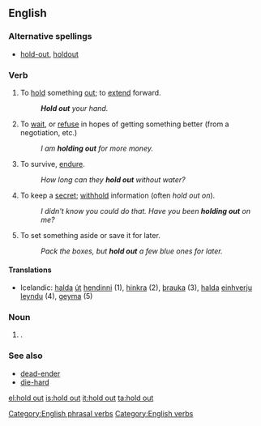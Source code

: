==English==

===Alternative spellings===
* {{i-c|noun}} [[hold-out]], [[holdout]]

===Verb===
{{en-verb|inf=to [[hold]] [[out]]|holds out|holding out|held out}}

# To [[hold]] something [[out]]; to [[extend]] forward.
#: '''''Hold out''' your hand.''
# {{idiomatic}} To [[wait]], or [[refuse]] in hopes of getting something better (from a negotiation, etc.)
#: ''I am '''holding out''' for more money.''
# {{idiomatic}} To survive, [[endure]].
#: ''How long can they '''hold out''' without water?''
# {{idiomatic}} To keep a [[secret]]; [[withhold]] information (often ''hold out on'').
#: ''I didn't know you could do that. Have you been '''holding out''' on me?''
# To set something aside or save it for later.
#: ''Pack the boxes, but '''hold out''' a few blue ones for later.''
{{rft}}

====Translations====
* Icelandic: [[halda]] [[út]] [[hendinni]] (1), [[hinkra]] (2), [[þrauka]] (3), [[halda]] [[einhverju]] [[leyndu]] (4), [[geyma]] (5)

===Noun===
{{en-noun|sg=[[hold]] [[out]]}}

# {{alternative spelling of|holdout}}.

===See also===
* [[dead-ender]]
* [[die-hard]]

[[Category:English phrasal verbs]]
[[Category:English verbs]]

[[el:hold out]]
[[is:hold out]]
[[it:hold out]]
[[ta:hold out]]